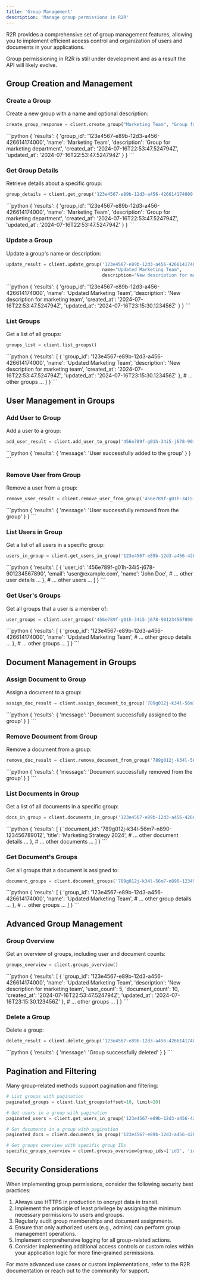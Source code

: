```yaml
---
title: 'Group Management'
description: 'Manage group permissions in R2R'
---
```


R2R provides a comprehensive set of group management features, allowing you to implement efficient access control and organization of users and documents in your applications.


<Note>
Group permissioning in R2R is still under development and as a result the API will likely evolve.
</Note>


## Group Creation and Management

### Create a Group

Create a new group with a name and optional description:

```python
create_group_response = client.create_group("Marketing Team", "Group for marketing department")
```

<AccordionGroup>
  <Accordion title="Response">
    <ResponseField name="response" type="dict">
      ```python
      {
        'results': {
          'group_id': '123e4567-e89b-12d3-a456-426614174000',
          'name': 'Marketing Team',
          'description': 'Group for marketing department',
          'created_at': '2024-07-16T22:53:47.524794Z',
          'updated_at': '2024-07-16T22:53:47.524794Z'
        }
      }
      ```
    </ResponseField>
  </Accordion>
</AccordionGroup>

### Get Group Details

Retrieve details about a specific group:

```python
group_details = client.get_group('123e4567-e89b-12d3-a456-426614174000')
```

<AccordionGroup>
  <Accordion title="Response">
    <ResponseField name="response" type="dict">
      ```python
      {
        'results': {
          'group_id': '123e4567-e89b-12d3-a456-426614174000',
          'name': 'Marketing Team',
          'description': 'Group for marketing department',
          'created_at': '2024-07-16T22:53:47.524794Z',
          'updated_at': '2024-07-16T22:53:47.524794Z'
        }
      }
      ```
    </ResponseField>
  </Accordion>
</AccordionGroup>

### Update a Group

Update a group's name or description:

```python
update_result = client.update_group('123e4567-e89b-12d3-a456-426614174000', 
                                    name="Updated Marketing Team", 
                                    description="New description for marketing team")
```

<AccordionGroup>
  <Accordion title="Response">
    <ResponseField name="response" type="dict">
      ```python
      {
        'results': {
          'group_id': '123e4567-e89b-12d3-a456-426614174000',
          'name': 'Updated Marketing Team',
          'description': 'New description for marketing team',
          'created_at': '2024-07-16T22:53:47.524794Z',
          'updated_at': '2024-07-16T23:15:30.123456Z'
        }
      }
      ```
    </ResponseField>
  </Accordion>
</AccordionGroup>

### List Groups

Get a list of all groups:

```python
groups_list = client.list_groups()
```

<AccordionGroup>
  <Accordion title="Response">
    <ResponseField name="response" type="dict">
      ```python
      {
        'results': [
          {
            'group_id': '123e4567-e89b-12d3-a456-426614174000',
            'name': 'Updated Marketing Team',
            'description': 'New description for marketing team',
            'created_at': '2024-07-16T22:53:47.524794Z',
            'updated_at': '2024-07-16T23:15:30.123456Z'
          },
          # ... other groups ...
        ]
      }
      ```
    </ResponseField>
  </Accordion>
</AccordionGroup>

## User Management in Groups

### Add User to Group

Add a user to a group:

```python
add_user_result = client.add_user_to_group('456e789f-g01h-34i5-j678-901234567890', '123e4567-e89b-12d3-a456-426614174000')
```

<AccordionGroup>
  <Accordion title="Response">
    <ResponseField name="response" type="dict">
      ```python
      {
        'results': {
          'message': 'User successfully added to the group'
        }
      }
      ```
    </ResponseField>
  </Accordion>
</AccordionGroup>

### Remove User from Group

Remove a user from a group:

```python
remove_user_result = client.remove_user_from_group('456e789f-g01h-34i5-j678-901234567890', '123e4567-e89b-12d3-a456-426614174000')
```

<AccordionGroup>
  <Accordion title="Response">
    <ResponseField name="response" type="dict">
      ```python
      {
        'results': {
          'message': 'User successfully removed from the group'
        }
      }
      ```
    </ResponseField>
  </Accordion>
</AccordionGroup>

### List Users in Group

Get a list of all users in a specific group:

```python
users_in_group = client.get_users_in_group('123e4567-e89b-12d3-a456-426614174000')
```

<AccordionGroup>
  <Accordion title="Response">
    <ResponseField name="response" type="dict">
      ```python
      {
        'results': [
          {
            'user_id': '456e789f-g01h-34i5-j678-901234567890',
            'email': 'user@example.com',
            'name': 'John Doe',
            # ... other user details ...
          },
          # ... other users ...
        ]
      }
      ```
    </ResponseField>
  </Accordion>
</AccordionGroup>

### Get User's Groups

Get all groups that a user is a member of:

```python
user_groups = client.user_groups('456e789f-g01h-34i5-j678-901234567890')
```

<AccordionGroup>
  <Accordion title="Response">
    <ResponseField name="response" type="dict">
      ```python
      {
        'results': [
          {
            'group_id': '123e4567-e89b-12d3-a456-426614174000',
            'name': 'Updated Marketing Team',
            # ... other group details ...
          },
          # ... other groups ...
        ]
      }
      ```
    </ResponseField>
  </Accordion>
</AccordionGroup>

## Document Management in Groups

### Assign Document to Group

Assign a document to a group:

```python
assign_doc_result = client.assign_document_to_group('789g012j-k34l-56m7-n890-123456789012', '123e4567-e89b-12d3-a456-426614174000')
```

<AccordionGroup>
  <Accordion title="Response">
    <ResponseField name="response" type="dict">
      ```python
      {
        'results': {
          'message': 'Document successfully assigned to the group'
        }
      }
      ```
    </ResponseField>
  </Accordion>
</AccordionGroup>

### Remove Document from Group

Remove a document from a group:

```python
remove_doc_result = client.remove_document_from_group('789g012j-k34l-56m7-n890-123456789012', '123e4567-e89b-12d3-a456-426614174000')
```

<AccordionGroup>
  <Accordion title="Response">
    <ResponseField name="response" type="dict">
      ```python
      {
        'results': {
          'message': 'Document successfully removed from the group'
        }
      }
      ```
    </ResponseField>
  </Accordion>
</AccordionGroup>

### List Documents in Group

Get a list of all documents in a specific group:

```python
docs_in_group = client.documents_in_group('123e4567-e89b-12d3-a456-426614174000')
```

<AccordionGroup>
  <Accordion title="Response">
    <ResponseField name="response" type="dict">
      ```python
      {
        'results': [
          {
            'document_id': '789g012j-k34l-56m7-n890-123456789012',
            'title': 'Marketing Strategy 2024',
            # ... other document details ...
          },
          # ... other documents ...
        ]
      }
      ```
    </ResponseField>
  </Accordion>
</AccordionGroup>

### Get Document's Groups

Get all groups that a document is assigned to:

```python
document_groups = client.document_groups('789g012j-k34l-56m7-n890-123456789012')
```

<AccordionGroup>
  <Accordion title="Response">
    <ResponseField name="response" type="dict">
      ```python
      {
        'results': [
          {
            'group_id': '123e4567-e89b-12d3-a456-426614174000',
            'name': 'Updated Marketing Team',
            # ... other group details ...
          },
          # ... other groups ...
        ]
      }
      ```
    </ResponseField>
  </Accordion>
</AccordionGroup>

## Advanced Group Management

### Group Overview

Get an overview of groups, including user and document counts:

```python
groups_overview = client.groups_overview()
```

<AccordionGroup>
  <Accordion title="Response">
    <ResponseField name="response" type="dict">
      ```python
      {
        'results': [
          {
            'group_id': '123e4567-e89b-12d3-a456-426614174000',
            'name': 'Updated Marketing Team',
            'description': 'New description for marketing team',
            'user_count': 5,
            'document_count': 10,
            'created_at': '2024-07-16T22:53:47.524794Z',
            'updated_at': '2024-07-16T23:15:30.123456Z'
          },
          # ... other groups ...
        ]
      }
      ```
    </ResponseField>
  </Accordion>
</AccordionGroup>

### Delete a Group

Delete a group:

```python
delete_result = client.delete_group('123e4567-e89b-12d3-a456-426614174000')
```

<AccordionGroup>
  <Accordion title="Response">
    <ResponseField name="response" type="dict">
      ```python
      {
        'results': {
          'message': 'Group successfully deleted'
        }
      }
      ```
    </ResponseField>
  </Accordion>
</AccordionGroup>

## Pagination and Filtering

Many group-related methods support pagination and filtering:

```python
# List groups with pagination
paginated_groups = client.list_groups(offset=10, limit=20)

# Get users in a group with pagination
paginated_users = client.get_users_in_group('123e4567-e89b-12d3-a456-426614174000', offset=5, limit=10)

# Get documents in a group with pagination
paginated_docs = client.documents_in_group('123e4567-e89b-12d3-a456-426614174000', offset=0, limit=50)

# Get groups overview with specific group IDs
specific_groups_overview = client.groups_overview(group_ids=['id1', 'id2', 'id3'])
```

## Security Considerations

When implementing group permissions, consider the following security best practices:

1. Always use HTTPS in production to encrypt data in transit.
2. Implement the principle of least privilege by assigning the minimum necessary permissions to users and groups.
3. Regularly audit group memberships and document assignments.
4. Ensure that only authorized users (e.g., admins) can perform group management operations.
5. Implement comprehensive logging for all group-related actions.
6. Consider implementing additional access controls or custom roles within your application logic for more fine-grained permissions.

For more advanced use cases or custom implementations, refer to the R2R documentation or reach out to the community for support.